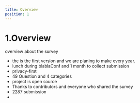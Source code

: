```yaml
---
title: Overview
position: 1
---
```


# 1.Overview

overview about the survey

- the is the first version and we are planing to make every year.
- lunch during blablaConf and 1 month to collect submission
- privacy-first
- 49 Question and 4 categories
- project is open source
- Thanks to contributors and everyone who shared the survey
- 2287 submission
-
